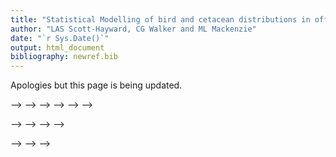 ```yaml
---
title: "Statistical Modelling of bird and cetacean distributions in offshore renewables development areas"
author: "LAS Scott-Hayward, CG Walker and ML Mackenzie"
date: "`r Sys.Date()`"
output: html_document
bibliography: newref.bib
---
```



Apologies but this page is being updated. 

<!-- ------- -->

<!-- #### This vignette constitutes work carried out at the Centre for Research into Ecological and Environmental Modelling (CREEM) at the University of St. Andrews. -->


<!-- **Please reference this document as:** -->
<!-- Scott-Hayward, L.A.S., Mackenzie, M.L. and Walker, C.G. (2021). Vignette for the MRSea Package v1.3: Statistical Modelling of bird and cetacean distributions in offshore renewables development areas. Centre for Research into Ecological and Environmental Modelling, University of St Andrews. -->

<!-- ******* -->

<!-- ```{r echo=FALSE, message=FALSE, warning=FALSE} -->
<!-- # require(knitcitations) -->
<!-- # cleanbib() -->
<!-- # #biblio <- read.bibtex(file = "newref.bib") -->
<!-- # biblio <- NULL -->
<!-- # cite_options(citation_format = 'pandoc', cite.style = 'authoryear', max.names = 1, longnamesfirst=FALSE) -->
<!-- knitr::opts_chunk$set(fig=TRUE, warning=FALSE, message=FALSE,  -->
<!--                       eval=TRUE, cache=FALSE, -->
<!--                       comment = '#>', collapse=TRUE, dev='png') -->
<!-- ``` -->

<!-- ## Introduction -->


<!-- # Distance sampling using the `mrds` library -->

<!-- ```{r eval=TRUE, echo=FALSE} -->
<!-- require(mrds) -->
<!-- require(MRSea) -->
<!-- require(ggplot2) -->
<!-- require(RColorBrewer) -->
<!-- require(splines) -->
<!-- require(fields) -->
<!-- ``` -->

<!-- ```{r message=FALSE} -->
<!-- # we will use the dataset with a known re-distribution of animals -->
<!-- data(dis.data.re) -->
<!-- dis.data<-dis.data.re -->
<!-- ``` -->

<!-- In this data set we have distances that are not binned and every observation is of size one so there is no size column in the data set. There is only one variable available that might influence detectability; season. -->

<!-- ```{r} -->
<!-- ddf.hn <- ddf(dsmodel=~mcds(key="hn", formula=~1), -->
<!--               data = dis.data, method="ds",  -->
<!--               meta.data=list(width=250)) -->
<!-- ``` -->

<!-- ```{r} -->
<!-- ddf.hn.s <- ddf(dsmodel=~mcds(key="hn", formula=~as.factor(season)), -->
<!--               data = dis.data, method="ds",  -->
<!--               meta.data=list(width=250)) -->
<!-- ``` -->

<!-- ```{r} -->
<!-- ddf.hr <- ddf(dsmodel=~mcds(key="hr", formula=~1), -->
<!--               data = dis.data, method="ds",  -->
<!--               meta.data=list(width=250)) -->
<!-- ``` -->

<!-- ```{r} -->
<!-- ddf.hr.s <- ddf(dsmodel=~mcds(key="hr", formula=~ as.factor(season)), -->
<!--               data = dis.data, method="ds",  -->
<!--               meta.data=list(width=250)) -->
<!-- ``` -->

<!-- ```{r eval=TRUE} -->
<!-- arrange(BIC(ddf.hn, ddf.hn.s, ddf.hr, ddf.hr.s), BIC) -->
<!-- ``` -->

<!-- The half normal detection function with no season variable is the preferred model. -->

<!-- ```{r} -->
<!-- summary(ddf.hn) -->
<!-- ``` -->


<!-- ```{r eval=TRUE} -->
<!-- plot(ddf.hn) -->
<!-- ``` -->


<!-- 2. Now that we have a detection function model we can adjust the sightings for detectability and then sum the information in each segment to get a detection adjusted count for each segment: -->

<!-- ```{r dist, results='hide', warning=FALSE, message=FALSE} -->
<!-- # create.NHAT and create.count.data are MRSea functions to adjust the  -->
<!-- # sightings for the detection function estimated above. -->
<!-- dis.data <- create.NHAT(dis.data, ddf.hn) -->
<!-- count.data <- create.count.data(dis.data) -->
<!-- ``` -->

<!-- # Spatial Analysis -->

<!-- The response data are adjusted counts and so we would expect a quasi-Poisson or Tweedie distribution to be most appropriate for the data. The variables available are season, impact phase, depth and x and y coordinates (in UTMs). There is also an area associated with each segment so an offset is preferred.  -->

<!-- - Fit a simple model and assess variables for co-linearity. For this assessment the `family` is not important so for simplicity we choose the quasi-Poisson. -->

<!-- ```{r message=FALSE, warning=FALSE} -->
<!-- simpleModel <- glm(NHAT ~ as.factor(season) + as.factor(impact) + -->
<!--                    depth + x.pos + y.pos + offset(log(area)), family = quasipoisson, data = count.data) -->
<!-- ``` -->

<!-- ```{r} -->
<!-- car::vif(simpleModel) -->
<!-- ``` -->

<!-- - The GVIFs suggest that there are no co-linearity issues so we may use all available variables.  -->


<!-- ## Selection of 1D Covariates -->

<!-- Run SALSA1D to select what covariates are included and whether or not they are smooth.  SALSA selects the smoothness of each term (number and location of knots) and 10-fold CV is used to choose between the best smooth term, a linear term or no term at all.  To not allow the removal process the user may set `removal = FALSE` as a parameter in the function `runSALSA1D`. -->

<!-- If you wish to make predictions once the model is fitted, then a prediction grid should be created and specified.  This is because the splines fitted here (B-splines) are unable to make predictions outside of the range they were created.  For example, if the data range for depth is smaller than the range of depths in the prediction data, predictions cannot be made.   -->

<!-- ```{r } -->
<!-- data("nysted.predictdata")  # contains predict.data -->
<!-- # This is a spatial grid for making predictions.  All covariates in  -->
<!-- # final model must be in this data frame and the naming must be the  -->
<!-- # same as for the data -->
<!-- range(count.data$depth) -->
<!-- range(nysted.predictdata$depth) -->
<!-- ``` -->

<!-- - Here the range of the predictions is slightly wider than the range of the data, so we will specify `nysted.predictdata` when running SALSA. -->

<!-- Since we intend to use the spatial coordinates in a 2D smooth later, we will ignore the X and Y coordinates for now.  To fit the 1D smooths, we set up the initial model with factor covariates and the offset term and specify the parameters required for SALSA1D: -->

<!-- <!-- ```{r tweedie-profile, cache=TRUE} --> -->
<!-- <!-- library(statmod) --> -->
<!-- <!-- library(tweedie) --> -->
<!-- <!-- profout <- tweedie.profile(NHAT ~ season + x.pos + y.pos + impact,  --> -->
<!-- <!--                            data=count.data, --> -->
<!-- <!--                            xi.vec = seq(1.01, 1.99, by=0.05), do.plot=TRUE) --> -->

<!-- <!-- initialModel <- glm(response ~ as.factor(season) + as.factor(impact)  --> -->
<!-- <!--                     + offset(log(area)), family=tweedie(var.power=profout$xi.max, link.power = 0),  --> -->
<!-- <!--                     data = count.data) --> -->
<!-- <!-- ``` --> -->

<!-- ```{r message=FALSE} -->
<!-- count.data$response <- count.data$NHAT -->
<!-- initialModel <- glm(response ~ as.factor(season) + as.factor(impact)  -->
<!--                     + offset(log(area)), family=quasipoisson,  -->
<!--                     data = count.data) -->
<!-- ``` -->

<!-- We have chosen to use a BIC for the fitness measure and a degree 2 (quadratic) B-spline.  We will try an alternative natural spline later.  -->

<!-- ```{r } -->
<!-- varlist = "depth" -->
<!-- salsa1dlist <- list(fitnessMeasure = "QBIC",  -->
<!--                     minKnots_1d = 1, -->
<!--                     maxKnots_1d = 5,  -->
<!--                     startKnots_1d = 1,  -->
<!--                     degree = 2, -->
<!--                     gaps = 0, -->
<!--                     splines = "bs") -->
<!-- ``` -->

<!-- Note that if you want to use k-fold cross-validation as a fitness measure, you will need an additional parameter in the list; `cv.opts`. For speed in this example we use BIC (a version suitable for the Tweedie distribution). -->

<!-- ```{r, eval=FALSE} -->
<!-- # salsa1dlist <- list(fitnessMeasure = "cv.gamMRSea",  -->
<!-- #                     minKnots_1d = 2, -->
<!-- #                     maxKnots_1d = 3,  -->
<!-- #                     startKnots_1d = 1,  -->
<!-- #                     degree = 2, -->
<!-- #                     gaps = 0,  -->
<!-- #                     cv.opts=list(cv.gamMRSea.seed=1, K=10)) -->
<!-- ``` -->

<!-- ```{r message=FALSE, warning=FALSE, echo=TRUE, results='hide'} -->
<!-- # run SALSA -->
<!-- library(MuMIn) # for the QBIC statistic -->
<!-- salsa1dOutput.bs <- runSALSA1D(initialModel = initialModel, -->
<!--                             salsa1dlist = salsa1dlist,  -->
<!--                             varlist = varlist, -->
<!--                             factorlist = c("impact", "season"), -->
<!--                             predictionData = nysted.predictdata,  -->
<!--                             datain = count.data,  -->
<!--                             removal = TRUE, -->
<!--                             suppress.printout = TRUE) -->
<!-- ``` -->

<!-- - now try a natural spline: -->

<!-- ```{r message=FALSE, warning=FALSE, echo=TRUE, results='hide'} -->
<!-- salsa1dlist$splines = "ns" -->
<!-- salsa1dOutput.ns <- runSALSA1D(initialModel = initialModel, -->
<!--                             salsa1dlist = salsa1dlist,  -->
<!--                             varlist = varlist, -->
<!--                             factorlist = c("impact", "season"), -->
<!--                             predictionData = nysted.predictdata,  -->
<!--                             datain = count.data,  -->
<!--                             removal = TRUE, -->
<!--                             suppress.printout = TRUE) -->
<!-- ``` -->



<!-- ```{r} -->
<!-- QAIC(update(salsa1dOutput.bs$bestModel, . ~., family="poisson"), chat = summary(salsa1dOutput.ns$bestModel)$dispersion, k=log(nrow(count.data))) -->
<!-- QAIC(update(salsa1dOutput.ns$bestModel, . ~., family="poisson"), chat = summary(salsa1dOutput.ns$bestModel)$dispersion, k=log(nrow(count.data))) -->
<!-- ``` -->
<!-- - The natural spline is preferred so we continue with this model. -->

<!-- Use the built in summary function (`summary.gamMRSea`) to look at the summary of the model.  Note that robust standard errors are given alongside the raw standard errors and information regarding panels is at the bottom of the output. If each data point is a panel, then independence is assumed. -->

<!-- ```{r eval=TRUE} -->
<!-- summary(salsa1dOutput.ns$bestModel) -->
<!-- ``` -->

<!-- ```{r} -->
<!-- runPartialPlots(salsa1dOutput.ns$bestModel,  -->
<!--                 data=count.data,  -->
<!--                 factorlist.in = c("impact", "season"),  -->
<!--                 varlist.in = varlist,  -->
<!--                 showKnots = TRUE,  -->
<!--                 type = "link") -->
<!-- ``` -->
<!-- ```{r} -->
<!-- plotMeanVar(salsa1dOutput.ns$bestModel) -->
<!-- ``` -->


<!-- ## Selection of flexibility for 2D smooth term -->

<!-- First we must create a grid of knots that will be used as candidate knot locations.  This may take while and could be different every time you run it so I suggest saving the knotgrid as a file and/or setting a seed. -->

<!-- ```{r knotgrid, fig=TRUE, fig.align='center', fig.width=9, fig.height=6} -->
<!-- set.seed(1234) -->
<!-- knotgrid<- getKnotgrid(coordData = cbind(count.data$x.pos, count.data$y.pos),  -->
<!--                        numKnots = 300, -->
<!--                        plot = FALSE) -->
<!-- # -->
<!-- # write.csv(knotgrid, file='knotgrid_fullanalysis.csv', row.names=F) -->
<!-- # ~~~~~~~~~~~~~~~~~~~~~~~ -->
<!-- ``` -->

<!-- We have several options for interaction terms depending on how we might think the spatial distribution changes over time (season and impact variables). It is difficult to tell from the plots below so first let's try assuming the distribution for each season remains constant but that it is permitted to change across impact phases. Additionally, we have two ways to include the interaction term.   -->

<!-- ```{r} -->
<!-- ggplot(count.data) + -->
<!--   geom_tile(aes(x.pos, y.pos, fill = response, height=area/0.5), width=0.5) + -->
<!--   facet_wrap( ~ impact + season, ncol = 2) +  -->
<!--   theme_bw() + -->
<!--   scale_fill_distiller(palette = "Spectral", name="Estimated Count") -->
<!-- ``` -->

<!-- Set up the parameters for SALSA2D: distance matrices (data to knots and knot to knots), a fit statistic and min, max and start knots. -->

<!-- ```{r } -->
<!-- # make distance matrices for datatoknots and knottoknots -->
<!-- distMats <- makeDists(cbind(count.data$x.pos, count.data$y.pos), knotgrid) -->

<!-- # ~~~~~~~~~~~~~~~~~~~~~~~ -->

<!-- # make parameter set for running salsa2d -->
<!-- salsa2dlist<-list(fitnessMeasure = 'BICtweedie',  -->
<!--                   knotgrid = knotgrid, -->
<!--                   startKnots=10,  -->
<!--                   minKnots=4,  -->
<!--                   maxKnots=15,  -->
<!--                   gap=0,  -->
<!--                   interactionTerm="as.factor(impact)") -->
<!-- ``` -->

<!-- Run SALSA2D to find the appropriate number and location of knots for the 2D smooth term of `x.pos` and `y.pos`. The model inputted to the SALSA algorithm is the model output from the 1D SALSA run.  -->

<!-- ```{r echo=TRUE, message=FALSE, warning=FALSE, results='hide'} -->
<!-- salsa2dOutput<-runSALSA2D(model = salsa1dOutput.ns$bestModel,  -->
<!--                           salsa2dlist = salsa2dlist,  -->
<!--                           d2k = distMats$dataDist, -->
<!--                           k2k = distMats$knotDist, -->
<!--                           suppress.printout = TRUE) -->
<!-- ``` -->

<!-- ```{r} -->
<!-- anova(salsa2dOutput$bestModel) -->
<!-- ``` -->
<!-- ```{r echo=TRUE, message=FALSE, warning=FALSE, results='hide'} -->
<!-- # make parameter set for running salsa2d -->
<!-- salsa2dlist$interactionTerm="as.factor(season)" -->
<!-- salsa2dOutput.intseason<-runSALSA2D(model = salsa1dOutput.ns$bestModel,  -->
<!--                           salsa2dlist = salsa2dlist,  -->
<!--                           d2k = distMats$dataDist, -->
<!--                           k2k = distMats$knotDist, -->
<!--                           suppress.printout = TRUE) -->
<!-- ``` -->

<!-- ```{r} -->
<!-- anova(salsa2dOutput.intseason$bestModel) -->
<!-- ``` -->


<!-- ```{r eval=TRUE} -->
<!-- require(ggplot2) -->
<!-- ggplot() + geom_point(data=count.data, aes(x=x.pos, y=y.pos), colour='grey') + -->
<!--   theme_bw() +  -->
<!--   geom_point(data=data.frame(knotgrid), aes(X1, X2), col='blue') +  -->
<!--   geom_point(data=data.frame(knotgrid)[salsa2dOutput$bestModel$splineParams[[1]]$knotPos,],  -->
<!--              aes(X1, X2), col='darkgreen', size=4) + -->
<!--   coord_equal() -->
<!-- ``` -->

<!-- 12.  Are the residuals correlated? Make a suitable blocking structure, within which residuals are expected to be correlated but between which they are independent.  Use `runACF` to assess the blocking structure. -->

<!-- ```{r eval=TRUE, acfplot, fig.cap='ACF plot showing correlation in each block (grey lines), and the mean correlation by lag across blocks (red line).'} -->
<!-- runACF(block = count.data$blockid, model = salsa2dOutput$bestModel, -->
<!--        suppress.printout=TRUE) -->
<!-- ``` -->

<!-- Here we also do a runs test to assess for correlation in the model residuals.  Since our data are over-dispersed, we must use the empirical distribution for assessment: -->

<!-- ```{r} -->
<!-- simData<-generateNoise(n=500, response=fitted(salsa2dOutput$bestModel), family='poisson', d=summary(salsa2dOutput$bestModel)$dispersion) -->
<!-- empdist<-getEmpDistribution(500, simData, salsa2dOutput$bestModel, data=count.data,dots=FALSE) -->
<!-- ``` -->

<!-- ```{r eval=TRUE} -->
<!-- runsTest(residuals(salsa2dOutput$bestModel, type='pearson'),emp.distribution=empdist) -->
<!-- ``` -->


<!-- 13. Model selection -->

<!-- ```{r eval=TRUE} -->
<!-- set.seed(1) -->
<!-- # 2D model -->
<!-- cv.gamMRSea(data=count.data, modelobject = salsa2dOutput$bestModel, K=10)$delta[2] -->
<!-- # salsa2dOutput$fitStat # alternatively -->

<!-- # 1D model -->
<!-- cv.gamMRSea(data=count.data, modelobject = salsa1dOutput$bestModel, K=10)$delta[2] -->

<!-- # intitial model -->
<!-- cv.gamMRSea(data=count.data, modelobject = initialModel, K=10)$delta[2] -->

<!-- ``` -->

<!-- ```{r eval=TRUE} -->
<!-- anova(salsa2dOutput$bestModel) -->
<!-- ``` -->

<!-- ```{r eval=TRUE, fig=TRUE, fig.align='center', fig.width=6, fig.height=4, message=FALSE} -->
<!-- par(mfrow=c(2,2)) -->
<!-- runPartialPlots(model = salsa2dOutput$bestModel, data = count.data,  -->
<!--                 factorlist.in = c('season', 'impact'),  -->
<!--                 varlist.in = 'depth', showKnots = T,  -->
<!--                 includeB0 = TRUE) -->
<!-- ``` -->

<!-- ```{r eval=TRUE, fig=TRUE, fig.align='center', fig.width=6, fig.height=4, message=FALSE} -->
<!-- par(mfrow=c(2,2)) -->
<!-- runPartialPlots(model = salsa2dOutput$bestModel, data = count.data,  -->
<!--                 factorlist = c('season', 'impact'), varlist = 'depth',  -->
<!--                 showKnots = T, type='link',  -->
<!--                 includeB0 = TRUE) -->
<!-- ``` -->

<!-- ## Making Predictions -->

<!-- ```{r } -->
<!-- preddist<-makeDists(cbind(predictData$x.pos, predictData$y.pos),  -->
<!--                  knotgrid, knotmat=FALSE)$dataDist -->


<!-- # make predictions on response scale -->
<!-- preds<-predict(newdata = predictData,  -->
<!--                g2k = preddist,  -->
<!--                object = salsa2dOutput$bestModel) -->
<!-- ``` -->

<!-- Plotting the predictions pre and post impact: -->

<!-- ```{r } -->
<!-- require(RColorBrewer) -->
<!-- imp.labs <- c("Pre-Construction", "Post-Construction") -->
<!-- names(imp.labs) <- c("0", "1") -->
<!-- predictData$preds<-preds[,1] -->
<!-- ``` -->

<!-- ```{r eval=TRUE, fig=TRUE, fig.align='center', fig.height=10, fig.width=8} -->
<!-- ggplot() +  -->
<!--   geom_tile(data=predictData, aes(x.pos, y.pos, fill=preds), height=0.5, width=0.5) + -->
<!--   facet_grid(season~impact , labeller = labeller(impact=imp.labs)) + -->
<!--   theme_bw() + coord_equal() +  -->
<!--   scale_fill_distiller(palette = "Spectral",name="Animal Counts") -->
<!-- ``` -->

<!-- ## Bootstrapped Confidence Intervals and Difference Surfaces -->

<!-- Note that the coding in this section has changed slightly from the original user guide. -->

<!-- 14. Bootstrap to include parameter estimation uncertainty in the detection function and parameter estimation in the spatial model. (Note: If no detection function estimated, then the bootstrap is just on the parameters of the spatial model.) -->

<!-- ```{r boots, warning=FALSE, message=FALSE, results='hide'} -->
<!-- dis.data$seasonimpact <- paste(dis.data$season, dis.data$impact) -->

<!-- bootPreds<-do.bootstrap.cress.robust(model.obj = salsa2dOutput$bestModel,  -->
<!--                                      predictionGrid = predictData, -->
<!--                                      g2k=preddist, -->
<!--                                      B = 100,  -->
<!--                                      robust=TRUE) -->
<!-- ``` -->

<!-- ```{r } -->
<!-- #load('predictionboot.RData') -->
<!-- cis <- makeBootCIs(bootPreds) -->
<!-- ``` -->

<!-- 15. Calculate the differences before and after across all bootstraps -->
<!-- ```{r } -->
<!-- differences <- getDifferences(beforePreds =  -->
<!--                       bootPreds[predictData$impact == 0, ], -->
<!--                       afterPreds = bootPreds[predictData$impact == 1, ]) -->
<!-- ``` -->

<!-- 16. Plot differences and indicate where significant positive/negative differences lie.  The grey circles indicate a significant negative difference (abundance after impact is less than the abundance before impact) and the grey crosses indicate a significant positive difference.  The colour of the cell indicates the size of the difference.  -->

<!-- ```{r eval=TRUE, fig=TRUE, fig.align='center', fig.width=9, fig.height=6} -->
<!-- mediandiff <- differences$mediandiff -->
<!-- # The marker for each after - before difference: -->
<!-- # positive ('1') and negative ('-') significant differences -->
<!-- marker <- differences$significanceMarker -->
<!-- par(mfrow = c(1, 1)) -->
<!-- quilt.plot(predictData$x.pos[predictData$impact == 0],  -->
<!--            predictData$y.pos[predictData$impact == 0], -->
<!--            mediandiff, asp = 1, nrow = 104, ncol = 55) -->
<!-- # add + or - depending on significance of cells. Just -->
<!-- # requires one significance out of all to be allocated -->
<!-- points(predictData$x.pos[predictData$impact == 0][marker == 1], -->
<!--        predictData$y.pos[predictData$impact == 0][marker == 1], -->
<!--        pch = "+", col = "darkgrey", cex = 0.75) -->
<!-- points(predictData$x.pos[predictData$impact == 0][marker == (-1)], -->
<!--        predictData$y.pos[predictData$impact == 0][marker == (-1)], -->
<!--        col = "darkgrey", cex = 0.75) -->
<!-- points(681417.3/1000, 6046910/1000, cex = 3, pch = "*", lwd = 1, col = "grey") -->
<!-- ``` -->

<!-- Select a single season to plot (here I have chosen season 1): -->

<!-- ```{r eval=TRUE, fig.width=9, fig.height=6} -->
<!-- require(dplyr) -->
<!-- diffdata<-data.frame(predictData[predictData$impact==0,], mediandiff, marker) -->
<!-- diffdata_s1<-filter(diffdata, season==1) -->

<!-- wf<-data.frame(x=(681417.3/1000), y= (6046910/1000)) -->

<!-- ggplot() + geom_tile(data=diffdata_s1, aes(x=x.pos, y=y.pos, fill=mediandiff),  -->
<!--                      height=0.5, width=0.5) +  -->
<!--   geom_point(data=filter(diffdata_s1, marker == 1), aes(x=x.pos, y=y.pos),  -->
<!--              shape=3, colour='darkgrey', size=1) + -->
<!--   geom_point(data=filter(diffdata_s1, marker == -1), aes(x=x.pos, y=y.pos),  -->
<!--              shape=1, colour='darkgrey', size=1.5) + -->
<!--   theme_bw() + coord_equal() +   -->
<!--   scale_fill_distiller(palette = "Spectral",name="Difference") +  -->
<!--   geom_point(data=wf, aes(x, y), shape=8, size=4) -->

<!-- ``` -->

<!-- Or, all seasons (remember season is only in as a factor variable so there will be no change in spatial distribution between seasons, only an increase or decrease in numbers): -->

<!-- ```{r, eval=TRUE, fig.width=9, fig.height=7} -->
<!-- ggplot() + geom_tile(data=diffdata, aes(x=x.pos, y=y.pos, fill=mediandiff),  -->
<!--                      height=0.5, width=0.5) +  -->
<!--   geom_point(data=filter(diffdata, marker == 1), aes(x=x.pos, y=y.pos),  -->
<!--              shape=3, colour='darkgrey', size=1) + -->
<!--   geom_point(data=filter(diffdata, marker == -1), aes(x=x.pos, y=y.pos),  -->
<!--              shape=1, colour='darkgrey', size=1.5) + -->
<!--   theme_bw() + coord_equal() + facet_wrap(~season) +  -->
<!--   scale_fill_distiller(palette = "Spectral",name="Difference") +  -->
<!--   geom_point(data=wf, aes(x, y), shape=8, size=4) -->
<!-- ``` -->

<!-- ## Diagnostic functions in the MRSea package -->

<!-- I will use the best model above to run some additional diagnostics. -->

<!-- ```{r} -->
<!-- finalmod<-salsa2dOutput$bestModel -->
<!-- ``` -->

<!-- ### Autocorrelation check -->

<!-- These are already shown above so are not re-run here but included for completeness.  -->

<!-- Autocorrelation function plot: -->

<!-- ```{r eval=FALSE} -->
<!-- runACF(block = count.data$blockid, model = salsa2dOutput$bestModel, -->
<!--        suppress.printout=TRUE) -->
<!-- ``` -->

<!-- Empirical runs test calculation: -->

<!-- ```{r, eval=FALSE} -->
<!-- simData<-generateNoise(n=500,  -->
<!--                        response=fitted(salsa2dOutput$bestModel),  -->
<!--                        family='poisson',  -->
<!--                        d=summary(salsa2dOutput$bestModel)$dispersion) -->
<!-- empdist<-getEmpDistribution(500, simData, salsa2dOutput$bestModel, data=count.data,dots=FALSE) -->
<!-- ``` -->

<!-- ```{r eval=FALSE} -->
<!-- runsTest(residuals(salsa2dOutput$bestModel, type='pearson'), emp.distribution=empdist) -->
<!-- ``` -->

<!-- ### `runDiagnostics` -->

<!-- This function creates observed vs fitted and fitted vs scaled pearsons residual plots. -->

<!-- ```{r, eval=TRUE, fig.width=9, fig.height=6} -->
<!-- runDiagnostics(finalmod) -->
<!-- ``` -->

<!-- ### Influence diagnostics -->

<!-- These functions assess the influence of different blocks on the data.  -->

<!-- ```{r eval=TRUE} -->
<!-- timeInfluenceCheck(finalmod, id = count.data$blockid) -->
<!-- ``` -->

<!-- ```{r, eval=TRUE, fig.width=9, fig.height=6} -->
<!-- inflpoints<-runInfluence(finalmod, id = count.data$blockid) -->
<!-- ``` -->

<!-- ### Cumulative residual plots -->

<!-- Cumulative residual plots are returned for residuals ordered by each covariate in `varlist`, predicted value and index of observations (temporally). The blue dots are the residuals and the black line is the line of cumulative residual. On the covariate plots (those in `varlist`) the grey line indicates what we would expect from a well fitted covariate. i.e. one that is fitted with excessive knots. -->

<!-- ```{r,eval=TRUE, fig.width=9, fig.height=7} -->
<!-- plotCumRes(model = finalmod, varlist = 'depth') -->
<!-- ``` -->

<!-- ### Mean-variance check -->

<!-- Not a function in MRSea but an essential component to model assessment is the mean variance relationship. In the plot below, the dots are the observed mean and variance for several bins of the fitted data.  The red line is the assumed mean-variance relationship. -->

<!-- ```{r} -->
<!-- plotMeanVar(finalmod) -->
<!-- ``` -->


<!-- ## Other useful functions in the MRSea package -->

<!-- ### Making any `glm` model into an `gamMRSea` object -->

<!-- This can be done using the `make.gamMRSea` function.  Here we use the `fullmodel` which is a `glm` model with `family='poisson'` -->

<!-- ```{r eval=TRUE} -->
<!-- fullModel$call -->
<!-- ``` -->


<!-- ```{r} -->
<!-- fullModel.gamMRSea <- make.gamMRSea(fullModel,   -->
<!--                                     gamMRSea = TRUE) -->

<!-- ``` -->

<!-- ```{r eval=TRUE} -->
<!-- summary(fullModel.gamMRSea) -->
<!-- ``` -->


<!-- ### Adding a panel structure to a model -->

<!-- Additionally, if you choose to fit the SALSA or GLM models without a panel structure, the `make.gamMRSea` function can be used to add a panel structure afterwards. -->

<!-- ```{r, eval=TRUE} -->
<!-- finalmod.robustse <- make.gamMRSea(finalmod,   -->
<!--                                     gamMRSea = TRUE, -->
<!--                                     panelid = count.data$blockid) -->
<!-- ``` -->


<!-- ```{r} -->
<!-- summary(finalmod.robustse) -->
<!-- ``` -->


<!-- <!-- ```{r, eval=FALSE, echo=FALSE, include=FALSE} --> -->
<!-- <!-- save.image(file='mrseavignetteworkspace.RData', compress="bzip2") --> -->
<!-- <!-- ``` --> -->
